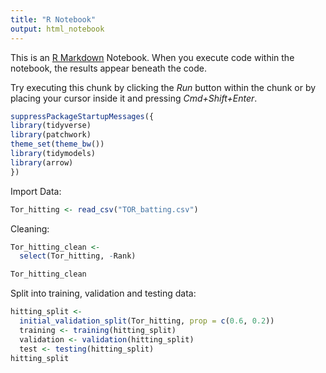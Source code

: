 ```yaml
---
title: "R Notebook"
output: html_notebook
---
```


This is an [R Markdown](http://rmarkdown.rstudio.com) Notebook. When you execute code within the notebook, the results appear beneath the code.

Try executing this chunk by clicking the *Run* button within the chunk or by placing your cursor inside it and pressing *Cmd+Shift+Enter*.

```r
suppressPackageStartupMessages({
library(tidyverse)
library(patchwork)
theme_set(theme_bw())
library(tidymodels)
library(arrow)
})
```

Import Data:

```r
Tor_hitting <- read_csv("TOR_batting.csv")
```

Cleaning:

```r
Tor_hitting_clean <- 
  select(Tor_hitting, -Rank)

Tor_hitting_clean
```

Split into training, validation and testing data:

```r
hitting_split <- 
  initial_validation_split(Tor_hitting, prop = c(0.6, 0.2))
  training <- training(hitting_split)
  validation <- validation(hitting_split)
  test <- testing(hitting_split)
hitting_split
```

